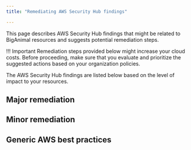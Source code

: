 ```yaml
---
title: "Remediating AWS Security Hub findings"

---
```


This page describes AWS Security Hub findings that might be related to BigAnimal resources and suggests potential remediation steps. 

!!! Important
    Remediation steps provided below might increase your cloud costs. Before proceeding, make sure that you evaluate and prioritize the suggested actions based on your organization policies. 

The AWS Security Hub findings are listed below based on the level of impact to your resources. 

## Major remediation

## Minor remediation

## Generic AWS best practices


